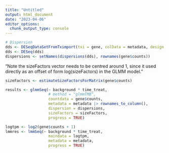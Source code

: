 ```yaml
---
title: "Untitled"
output: html_document
date: "2023-04-06"
editor_options: 
  chunk_output_type: console
---
```


```r
# Dispersion
dds <- DESeqDataSetFromTximport(txi = gene, colData = metadata, design = ~ 1)
dds <- DESeq(dds)
dispersions <- setNames(dispersions(dds), rownames(gene$counts))
```

"Note the sizeFactors vector needs to be centred around 1, since it used directly as an offset of form log(sizeFactors) in the GLMM model."
```r
sizeFactors <- estimateSizeFactorsForMatrix(gene$counts)
```

```r
results <- glmmSeq(~ background * time_treat,
                   # method = "glmmTMB",
                   countdata = gene$counts,
                   metadata = metadata |> rownames_to_column(),
                   dispersion = dispersions,
                   sizeFactors = sizeFactors,
                   progress = TRUE)
```

```r
logtpm <- log2(gene$counts + 1)
lmmres <- lmmSeq(~ background * time_treat,
                   maindata = logtpm,
                   metadata = metadata,
                   progress = TRUE)
```

